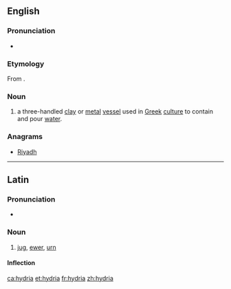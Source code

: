 ==English==

{{wikipedia}}

===Pronunciation===
* {{IPA|/ˈhaɪdɹeə/|lang=en}}

===Etymology===
From {{etyl|grc|en}} {{term|ὑδρία||water jar or water container|lang=grc}}.

===Noun===
{{en-noun| hydriae}}

# a three-handled [[clay]] or [[metal]] [[vessel]] used in [[Greek]] [[culture]] to contain and pour [[water]].

===Anagrams===
* [[Riyadh#English|Riyadh]]

----
==Latin==

===Pronunciation===
* {{la-pronunc|hydria}}

===Noun===
{{la-noun|hydria||hydriae|f|first}}

# [[jug]], [[ewer]], [[urn]]

====Inflection====
{{la-decl-1st|hydri}}

[[ca:hydria]]
[[et:hydria]]
[[fr:hydria]]
[[zh:hydria]]